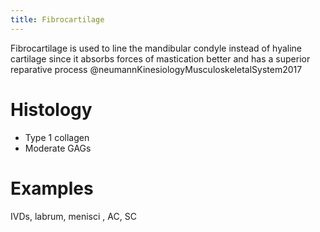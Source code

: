 ```yaml
---
title: Fibrocartilage
---
```



Fibrocartilage is used to line the mandibular condyle instead of hyaline cartilage since it absorbs forces of mastication better and has a superior reparative process @neumannKinesiologyMusculoskeletalSystem2017

# Histology

- Type 1 collagen
- Moderate GAGs

# Examples

IVDs, labrum, menisci , AC, SC
